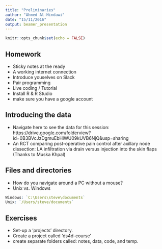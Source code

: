 ```yaml
---
title: "Preliminaries"
author: "Ahmed Al-Hindawi"
date: "15/11/2016"
output: beamer_presentation
---
```


```r
knitr::opts_chunk$set(echo = FALSE)
```

## Homework

- Sticky notes at the ready
- A working internet connection
- Introduce youselves on Slack
- Pair programming
- Live coding / Tutorial
- Install R & R Studio
- make sure you have a google account

## Introducing the data

- Navigate here to see the data for this session: https://drive.google.com/folderview?id=0B3BVcJzDgmuEbHlWU09kUVB6NjQ&usp=sharing
- An RCT comparing post-operative pain control after axillary node dissection: LA infiltration via drain versus injection into the skin flaps (Thanks to Muska Khpal)

## Files and directories

- How do you navigate around a PC without a mouse?
- Unix vs. Windows

```r
Windows: `C:\Users\steve\documents`
Unix: `/Users/steve/documents`
```

## Exercises


- Set-up a 'projects' directory.
- Create a project called 'ds4d-course'
- create separate folders called: notes, data, code, and temp.



